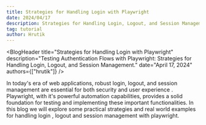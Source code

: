 ```yaml
---
title: Strategies for Handling Login with Playwright
date: 2024/04/17
description: Strategies for Handling Login, Logout, and Session Management.
tag: tutorial
author: Hrutik
---
```



<BlogHeader
  title="Strategies for Handling Login with Playwright"
  description="Testing Authentication Flows with Playwright: Strategies for Handling Login, Logout, and Session Management."
  date="April 17, 2024"
  authors={["hrutik"]}
/>

In today's era of web applications, robust login, logout, and session management are essential for both security and user experience . Playwright, with it's powerful automation capabilities, provides a solid foundation for testing and implementing these important functionalities. In this blog we will explore some practical strategies and real world examples for handling login , logout and session management with playwright.


